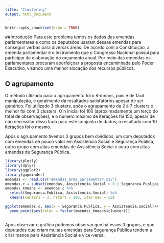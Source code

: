 ```yaml
---
title: "Clustering"
output: html_document
---
```


```r
knitr::opts_chunk$set(echo = TRUE)
```
##Introdução
Para este problema temos os dados das emendas parlamentares e como os deputados usaram dessas emendas para conseguir verbas para diversas áreas. De acordo com a Constituição, a emenda parlamentar é o instrumento que o Congresso Nacional possui para participar da elaboração do orçamento anual. Por meio das emendas os parlamentares procuram aperfeiçoar a proposta
encaminhada pelo Poder Executivo, visando uma melhor alocação dos recursos públicos. 

## O agrupamento

O método utlizado para o agrupamento foi o K-means, pois é de fácil manipulação, e geralmente dá resultados satisfatórios apesar de ser genérico. Foi utilizado 3 clusters, após o agrupamento de 2 à 7 clusters o melhor foi com 3 clusters. O n inicial foi 100 (aproximadamente um terço do total de observações), e o numero máximo de iterações foi 150, apesar de não necessitar disso tudo para este conjunto de dados; o resultado com 10 iterações foi o mesmo.

Após o agrupamento tivemos 3 grupos bem divididos, um com deputados com emendas de pouco valor em Assistencia Social e Segurança Publica, outro grupo com altas emendas de Assistência Social e outro com altas emendas de Segurança Pública.


```r
library(plotly)
library(dplyr)
library(ggplot2)
library(gapminder)
emendas <- read.csv("emendas_area_parlamentar.csv")
emendas.c = subset(emendas, Assistencia.Social > 0 | Seguranca.Publica > 0)
emendas_kmeans <- emendas.c %>%
  select(Seguranca.Publica, Assistencia.Social) %>% 
  kmeans(centers = 3, nstart = 100, iter.max = 50)

ggplot(emendas.c, aes(x = Seguranca.Publica, y = Assistencia.Social))+
  geom_point(aes(color = factor(emendas_kmeans$cluster)))



```

Após observar o gráfico podemos observar que há esses 3 grupos, e que deputados que criam muitas emendas para Segurança Pública tendem a criar menos para Assistência Social e vice-versa.